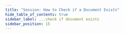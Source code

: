 ```yaml
---
title: "Session: How to Check if a Document Exists"
hide_table_of_contents: true
sidebar_label: ...check if document exists
sidebar_position: 15
---
```





<LanguageSwitcher supportedLanguages={supportedLanguages} />

<LanguageContent language="csharp">
   <CheckIfDocumentExistsCsharp />
</LanguageContent>

<LanguageContent language="java">
   <CheckIfDocumentExistsJava />
</LanguageContent>


<!---
### Session
- [What is a Session and How Does it Work](../../../client-api/session/what-is-a-session-and-how-does-it-work)
- [Loading Entities](../../../client-api/session/loading-entities)
- [How to Check if Entity has Changed](../../../client-api/session/how-to/check-if-entity-has-changed)
- [How to Check if There are Any Changes on a Session](../../../client-api/session/how-to/check-if-there-are-any-changes-on-a-session)
- [Evict Entity From a Session](../../../client-api/session/how-to/evict-entity-from-a-session)
- [Refresh Entity](../../../client-api/session/how-to/refresh-entity)


-->